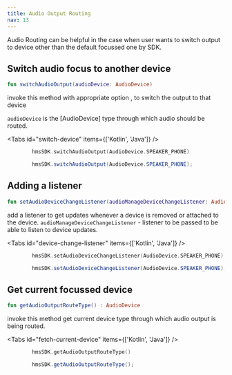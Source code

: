```yaml
---
title: Audio Output Routing
nav: 13
---
```


Audio Routing can be helpful in the case when user wants to switch output to device other than the default focussed one by SDK.

## Switch audio focus to another device


```kotlin
fun switchAudioOutput(audioDevice: AudioDevice)
```

invoke this method with appropriate option , to switch the output to that device

`audioDevice` is the [AudioDevice] type through which audio should be routed.

<Tabs id="switch-device" items={['Kotlin', 'Java']} />

<Tab id='switch-device-0'>

```kotlin
        hmsSDK.switchAudioOutput(AudioDevice.SPEAKER_PHONE)
```
</Tab>
<Tab id='switch-device-1'>

```java
        hmsSDK.switchAudioOutput(AudioDevice.SPEAKER_PHONE);
```

</Tab>

## Adding a listener

```kotlin
fun setAudioDeviceChangeListener(audioManageDeviceChangeListener: AudioManagerEvents)
```
add a listener to get updates whenever a device is removed or attached to the device.
`audioManageDeviceChangeListener` -  listener to be passed to be able to listen to device updates.

<Tabs id="device-change-listener" items={['Kotlin', 'Java']} />

<Tab id='device-change-listener-0'>

```kotlin
        hmsSDK.setAudioDeviceChangeListener(AudioDevice.SPEAKER_PHONE)
```
</Tab>
<Tab id='device-change-listener-1'>

```java
        hmsSDK.setAudioDeviceChangeListener(AudioDevice.SPEAKER_PHONE);
```

</Tab>


## Get current focussed device

```kotlin
fun getAudioOutputRouteType() : AudioDevice
```

invoke this method get current device type through which audio output is being routed.

<Tabs id="fetch-current-device" items={['Kotlin', 'Java']} />

<Tab id='fetch-current-device-0'>

```kotlin
        hmsSDK.getAudioOutputRouteType()
```
</Tab>
<Tab id='fetch-current-device-1'>

```java
        hmsSDK.getAudioOutputRouteType();
```

</Tab>
